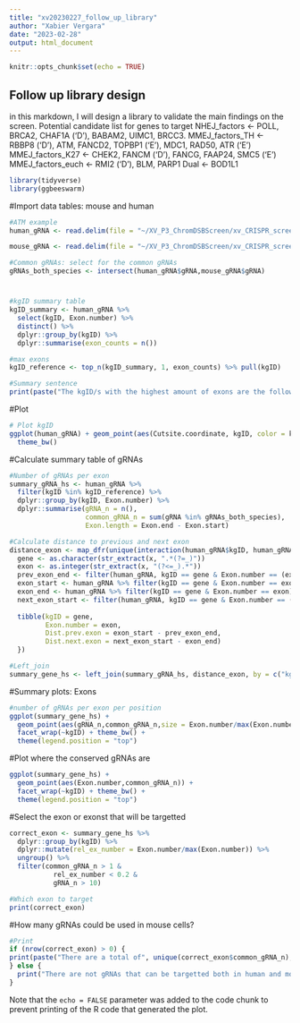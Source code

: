 ```yaml
---
title: "xv20230227_follow_up_library"
author: "Xabier Vergara"
date: "2023-02-28"
output: html_document
---
```


```r
knitr::opts_chunk$set(echo = TRUE)
```

## Follow up library design
in this markdown, I will design a library to validate the main findings on the screen.
Potential candidate list for genes to target
NHEJ_factors <- POLL, BRCA2, CHAF1A ('D'), BABAM2, UIMC1, BRCC3.
MMEJ_factors_TH <- RBBP8 ('D'), ATM, FANCD2, TOPBP1 ('E'), MDC1, RAD50, ATR ('E')
MMEJ_factors_K27 <- CHEK2, FANCM ('D'), FANCG, FAAP24, SMC5 ('E')
MMEJ_factors_euch <- RMI2 ('D'), BLM, PARP1
Dual <- BOD1L1


```r
library(tidyverse)
library(ggbeeswarm)
```


#Import data tables: mouse and human
```r
#ATM example
human_gRNA <- read.delim(file = "~/XV_P3_ChromDSBScreen/xv_CRISPR_screen_figures/data/revisions/validation_library/indelphi_human/BRCA2_hg38.csv", sep = ",")

mouse_gRNA <- read.delim(file = "~/XV_P3_ChromDSBScreen/xv_CRISPR_screen_figures/data/revisions/validation_library/indelphi_mouse/BRCA2_mm10.csv", sep = ",")

#Common gRNAs: select for the common gRNAs
gRNAs_both_species <- intersect(human_gRNA$gRNA,mouse_gRNA$gRNA)

```

#
```r
#kgID summary table
kgID_summary <- human_gRNA %>% 
  select(kgID, Exon.number) %>%
  distinct() %>%
  dplyr::group_by(kgID) %>% 
  dplyr::summarise(exon_counts = n())

#max exons
kgID_reference <- top_n(kgID_summary, 1, exon_counts) %>% pull(kgID)

#Summary sentence
print(paste("The kgID/s with the highest amount of exons are the following ones",kgID_reference))
```
#Plot
```r
# Plot kgID
ggplot(human_gRNA) + geom_point(aes(Cutsite.coordinate, kgID, color = kgID %in% kgID_reference)) +
  theme_bw()
```


#Calculate summary table of gRNAs
```r
#Number of gRNAs per exon
summary_gRNA_hs <- human_gRNA %>% 
  filter(kgID %in% kgID_reference) %>%
  dplyr::group_by(kgID, Exon.number) %>%
  dplyr::summarise(gRNA_n = n(),
                   common_gRNA_n = sum(gRNA %in% gRNAs_both_species),
                   Exon.length = Exon.end - Exon.start)

#Calculate distance to previous and next exon
distance_exon <- map_dfr(unique(interaction(human_gRNA$kgID, human_gRNA$Exon.number, sep = "_")), function(x){
  gene <- as.character(str_extract(x, ".*(?=_)"))
  exon <- as.integer(str_extract(x, "(?<=_).*"))
  prev_exon_end <- filter(human_gRNA, kgID == gene & Exon.number == (exon - 1)) %>% pull(Exon.end) %>% unique()
  exon_start <- human_gRNA %>% filter(kgID == gene & Exon.number == exon) %>% pull(Exon.start) %>% unique()
  exon_end <- human_gRNA %>% filter(kgID == gene & Exon.number == exon) %>% pull(Exon.end) %>% unique()
  next_exon_start <- filter(human_gRNA, kgID == gene & Exon.number == (exon + 1)) %>% pull(Exon.start) %>% unique()
  
  tibble(kgID = gene,
         Exon.number = exon,
         Dist.prev.exon = exon_start - prev_exon_end,
         Dist.next.exon = next_exon_start - exon_end)
  })

#Left_join
summary_gene_hs <- left_join(summary_gRNA_hs, distance_exon, by = c("kgID","Exon.number")) %>% distinct()
```

#Summary plots: Exons
```r
#number of gRNAs per exon per position
ggplot(summary_gene_hs) +
  geom_point(aes(gRNA_n,common_gRNA_n,size = Exon.number/max(Exon.number))) + 
  facet_wrap(~kgID) + theme_bw() + 
  theme(legend.position = "top")

```

#Plot where the conserved gRNAs are
```r
ggplot(summary_gene_hs) +
  geom_point(aes(Exon.number,common_gRNA_n)) + 
  facet_wrap(~kgID) + theme_bw() + 
  theme(legend.position = "top")
```


#Select the exon or exonst that will be targetted
```r
correct_exon <- summary_gene_hs %>% 
  dplyr::group_by(kgID) %>%
  dplyr::mutate(rel_ex_number = Exon.number/max(Exon.number)) %>%
  ungroup() %>%
  filter(common_gRNA_n > 1 &
           rel_ex_number < 0.2 &
           gRNA_n > 10)

#Which exon to target
print(correct_exon)
```

#How many gRNAs could be used in mouse cells?
```r
#Print
if (nrow(correct_exon) > 0) {
print(paste("There are a total of", unique(correct_exon$common_gRNA_n), "gRNAs in the selected exon that target both human and mouse gene."))
} else {
  print("There are not gRNAs that can be targetted both in human and mouse genes")
}
```





Note that the `echo = FALSE` parameter was added to the code chunk to prevent printing of the R code that generated the plot.
